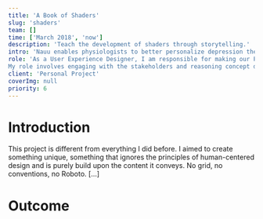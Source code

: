 ```yaml
---
title: 'A Book of Shaders'
slug: 'shaders'
team: []
time: ['March 2018', 'now']
description: 'Teach the development of shaders through storytelling.'
intro: 'Nauu enables physiologists to better personalize depression therapy and gives the patient feedback on the progress they make.'
role: 'As a User Experience Designer, I am responsible for making our PhotoEditorSDK functional and accessible. I am also responsible for the visual design of the mobile and web application. 
My role involves engaging with the stakeholders and reasoning concept decisions, user research, envisioning and conceptualizing new functions of the SDK, creating prototypes and user testings.'
client: 'Personal Project'
coverImg: null
priority: 6
---
```




# Introduction

This project is different from everything I did before. I aimed to create something unique, something that ignores the principles of human-centered design and is purely build upon the content it conveys.
No grid, no conventions, no Roboto.
[...]

# Outcome

<Vimeo
    src="https://player.vimeo.com/video/311080051?autoplay=1&loop=1"
    width={1056}
    height={574}
/>
